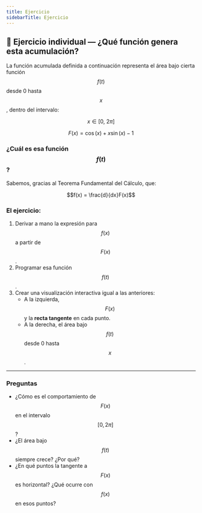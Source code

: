 ```yaml
---
title: Ejercicio
sidebarTitle: Ejercicio
---
```


<link
  rel="stylesheet"
  href="https://cdn.jsdelivr.net/npm/katex/dist/katex.css"
/>


## 🧪 Ejercicio individual — ¿Qué función genera esta acumulación?

La función acumulada definida a continuación representa el área bajo cierta función $$f(t)$$ desde 0 hasta $$x$$, dentro del intervalo:

```math
x \in [0,\ 2\pi]
```

```math
F(x) = \cos(x) + x \sin(x) - 1
```

### ¿Cuál es esa función $$f(t)$$?

Sabemos, gracias al Teorema Fundamental del Cálculo, que:

```math
f(x) = \frac{d}{dx}F(x)
```

### El ejercicio:

1. Derivar a mano la expresión para $$f(x)$$ a partir de $$F(x)$$.
2. Programar esa función $$f(t)$$.
3. Crear una visualización interactiva igual a las anteriores:
   - A la izquierda, $$F(x)$$ y la **recta tangente** en cada punto.
   - A la derecha, el área bajo $$f(t)$$ desde 0 hasta $$x$$.


---

### Preguntas

- ¿Cómo es el comportamiento de $$F(x)$$ en el intervalo $$[0, 2\pi]$$?
- ¿El área bajo $$f(t)$$ siempre crece? ¿Por qué?
- ¿En qué puntos la tangente a $$F(x)$$ es horizontal? ¿Qué ocurre con $$f(x)$$ en esos puntos?

